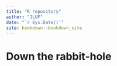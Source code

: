 ```yaml
--- 
title: "R repository"
author: "JLUF"
date: "`r Sys.Date()`"
site: bookdown::bookdown_site
---
```


# Down the rabbit-hole

